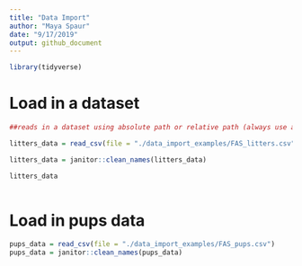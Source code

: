 ```yaml
---
title: "Data Import"
author: "Maya Spaur"
date: "9/17/2019"
output: github_document
---
```


```r
library(tidyverse)

```

# Load in a dataset
```r
##reads in a dataset using absolute path or relative path (always use a relative path!)

litters_data = read_csv(file = "./data_import_examples/FAS_litters.csv")

litters_data = janitor::clean_names(litters_data)

litters_data
  
```

# Load in pups data
```r
pups_data = read_csv(file = "./data_import_examples/FAS_pups.csv")
pups_data = janitor::clean_names(pups_data)

```
